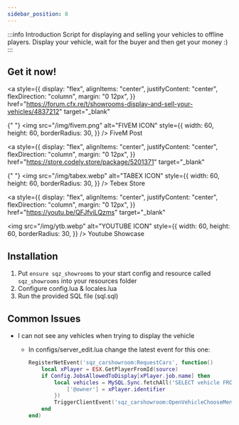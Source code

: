 ```yaml
---
sidebar_position: 8
---
```



:::info Introduction
Script for displaying and selling your vehicles to offline players. Display your vehicle, wait for the buyer and then get your money :)
:::

## Get it now!

<div
style={{
    display: "flex",
    alignItems: "center",
    justifyContent: "center",
    flexDirection: "row"
}}
>

<a
  style={{
    display: "flex",
    alignItems: "center",
    justifyContent: "center",
    flexDirection: "column",
    margin: "0 12px",
  }}
  href="https://forum.cfx.re/t/showrooms-display-and-sell-your-vehicles/4837212"
  target="_blank"
>
  {" "}
  <img
    src="/img/fivem.png"
    alt="FIVEM ICON"
    style={{
      width: 60,
      height: 60,
      borderRadius: 30,
    }}
  />
  FiveM Post
</a>

<a
  style={{
    display: "flex",
    alignItems: "center",
    justifyContent: "center",
    flexDirection: "column",
    margin: "0 12px",
  }}
  href="https://store.codely.store/package/5201371"
  target="_blank"
>
  {" "}
  <img
    src="/img/tabex.webp"
    alt="TABEX ICON"
    style={{
      width: 60,
      height: 60,
      borderRadius: 30,
    }}
  />
  Tebex Store
</a>

<a
  style={{
    display: "flex",
    alignItems: "center",
    justifyContent: "center",
    flexDirection: "column",
    margin: "0 12px",
  }}
  href="https://youtu.be/QFJfviLQzms"
  target="_blank"
>
  <img
    src="/img/ytb.webp"
    alt="YOUTUBE ICON"
    style={{
      width: 60,
      height: 60,
      borderRadius: 30,
    }}
  />
  Youtube Showcase
</a>

</div>

## Installation

1. Put `ensure sqz_showrooms` to your start config and resource called `sqz_showrooms` into your resources folder
2. Configure config.lua & locales.lua
3. Run the provided SQL file (sql.sql)

## Common Issues

- I can not see any vehicles when trying to display the vehicle

  - In configs/server_edit.lua change the latest event for this one:

    ```lua
    RegisterNetEvent('sqz_carshowroom:RequestCars', function()
        local xPlayer = ESX.GetPlayerFromId(source)
        if Config.JobsAllowedToDisplay[xPlayer.job.name] then
            local vehicles = MySQL.Sync.fetchAll('SELECT vehicle FROM owned_vehicles WHERE owner = @owner AND stored = 1', {
                ['@owner'] = xPlayer.identifier
            })
            TriggerClientEvent('sqz_carshowroom:OpenVehicleChooseMenu', xPlayer.source, vehicles)
        end
    end)
    ```
